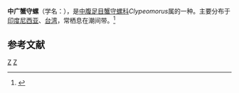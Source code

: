 {{Speciesbox
| taxon = Clypeomorus subbrevicula
| image = Clypeomorus subbrevicula 01.JPG
| binomial_authority = (Oostingh, 1925)
}}
'''中广蟹守螺'''（学名：''{{lang|la|Clypeomorus subbrevicula}}''），是[[中腹足目|中腹足目]][[蟹守螺科|蟹守螺科]]''Clypeomorus''属的一种。主要分布于[[印度尼西亚|印度尼西亚]]、[[台湾|台湾]]，常栖息在潮间带。<ref>{{cite web|url=http://shell.sinica.edu.tw/chinese/shellbase_detail.php?science_no=392|title=国际贝库：中广蟹守螺|publisher=台湾贝类资料库|accessdate=2009-08-11|archive-date=2016-03-04|archive-url=https://web.archive.org/web/20160304125248/http://shell.sinica.edu.tw/chinese/shellbase_detail.php?science_no=392|dead-url=no}}</ref>

== 参考文献 ==
{{reflist}}
{{Taxonbar|from=Q5137157}}

[[Category:_1925年描述的动物|Z]]
[[Category:蟹守螺科|Z]]